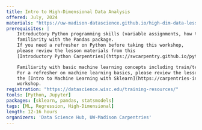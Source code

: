 ```yaml
---
title: Intro to High-Dimensional Data Analysis
offered: July, 2024
materials: "https://uw-madison-datascience.github.io/high-dim-data-lesson/"
prerequisites: |
    Introductory Python programming skills (variable assignments, how to create a function, for loops, etc.) and
    familiarity with the Pandas package.
    If you need a refresher on Python before taking this workshop,
    please review the lesson materials from this
    [Introductory Python Carpentries](https://swcarpentry.github.io/python-novice-inflammation/index.html) workshop.  

    Familiarity with basic machine learning concepts including train/test splits and overfitting.
    For a refresher on machine learning basics, please review the lesson materials from
    the [Intro to Machine Learning with Sklearn](https://carpentries-incubator.github.io/machine-learning-novice-sklearn/)
    workshop.
registration: "https://datascience.wisc.edu/training-resources/"
tools: [Python, Jupyter]
packages: [sklearn, pandas, statsmodels]
tags: [ML, Regression, High-Dimensional]
length: 12-16 hours
organizers: 'Data Science Hub, UW-Madison Carpentries'
---
```

